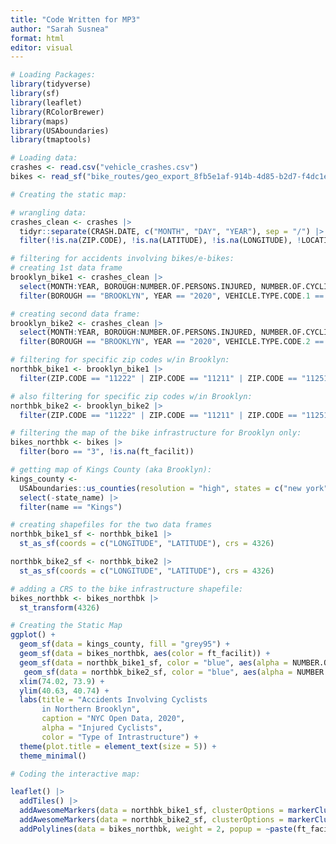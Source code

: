 ```yaml
---
title: "Code Written for MP3"
author: "Sarah Susnea"
format: html
editor: visual
---
```


```r
# Loading Packages: 
library(tidyverse)
library(sf)
library(leaflet)
library(RColorBrewer)
library(maps)
library(USAboundaries)
library(tmaptools)
```

```r
# Loading data: 
crashes <- read.csv("vehicle_crashes.csv")
bikes <- read_sf("bike_routes/geo_export_8fb5e1af-914b-4d85-b2d7-f4dc1ece90d0.shp")
```

```r

# Creating the static map: 

# wrangling data: 
crashes_clean <- crashes |> 
  tidyr::separate(CRASH.DATE, c("MONTH", "DAY", "YEAR"), sep = "/") |> 
  filter(!is.na(ZIP.CODE), !is.na(LATITUDE), !is.na(LONGITUDE), !LOCATION == "(0.0, 0.0)")
```

```r
# filtering for accidents involving bikes/e-bikes: 
# creating 1st data frame
brooklyn_bike1 <- crashes_clean |>
  select(MONTH:YEAR, BOROUGH:NUMBER.OF.PERSONS.INJURED, NUMBER.OF.CYCLIST.INJURED, CONTRIBUTING.FACTOR.VEHICLE.1:CONTRIBUTING.FACTOR.VEHICLE.2, COLLISION_ID:VEHICLE.TYPE.CODE.2) |> 
  filter(BOROUGH == "BROOKLYN", YEAR == "2020", VEHICLE.TYPE.CODE.1 == "Bike" | VEHICLE.TYPE.CODE.1 == "E-Bike", !VEHICLE.TYPE.CODE.2 == "")
```

```r
# creating second data frame: 
brooklyn_bike2 <- crashes_clean |>
  select(MONTH:YEAR, BOROUGH:NUMBER.OF.PERSONS.INJURED, NUMBER.OF.CYCLIST.INJURED, CONTRIBUTING.FACTOR.VEHICLE.1:CONTRIBUTING.FACTOR.VEHICLE.2, COLLISION_ID:VEHICLE.TYPE.CODE.2) |> 
  filter(BOROUGH == "BROOKLYN", YEAR == "2020", VEHICLE.TYPE.CODE.2 == "Bike" | VEHICLE.TYPE.CODE.2 == "E-Bike")
```

```r
# filtering for specific zip codes w/in Brooklyn: 
northbk_bike1 <- brooklyn_bike1 |> 
  filter(ZIP.CODE == "11222" | ZIP.CODE == "11211" | ZIP.CODE == "11251" | ZIP.CODE == "11201" | ZIP.CODE == "11205" | ZIP.CODE == "11217" | ZIP.CODE == "11231" | ZIP.CODE == "11231" | ZIP.CODE == "11215" | ZIP.CODE == "11226" | ZIP.CODE == "11226" | ZIP.CODE == "11225" | ZIP.CODE == "11213" | ZIP.CODE == "11233" | ZIP.CODE == "11221" | ZIP.CODE == "11237" | ZIP.CODE == "11206" | ZIP.CODE == "11216" | ZIP.CODE == "11238")

# also filtering for specific zip codes w/in Brooklyn: 
northbk_bike2 <- brooklyn_bike2 |> 
  filter(ZIP.CODE == "11222" | ZIP.CODE == "11211" | ZIP.CODE == "11251" | ZIP.CODE == "11201" | ZIP.CODE == "11205" | ZIP.CODE == "11217" | ZIP.CODE == "11231" | ZIP.CODE == "11231" | ZIP.CODE == "11215" | ZIP.CODE == "11226" | ZIP.CODE == "11226" | ZIP.CODE == "11225" | ZIP.CODE == "11213" | ZIP.CODE == "11233" | ZIP.CODE == "11221" | ZIP.CODE == "11237" | ZIP.CODE == "11206" | ZIP.CODE == "11216" | ZIP.CODE == "11238")
```

```r
# filtering the map of the bike infrastructure for Brooklyn only: 
bikes_northbk <- bikes |> 
  filter(boro == "3", !is.na(ft_facilit))

# getting map of Kings County (aka Brooklyn): 
kings_county <- 
  USAboundaries::us_counties(resolution = "high", states = c("new york")) |> 
  select(-state_name) |> 
  filter(name == "Kings")
```

```r
# creating shapefiles for the two data frames 
northbk_bike1_sf <- northbk_bike1 |> 
  st_as_sf(coords = c("LONGITUDE", "LATITUDE"), crs = 4326)

northbk_bike2_sf <- northbk_bike2 |> 
  st_as_sf(coords = c("LONGITUDE", "LATITUDE"), crs = 4326)

# adding a CRS to the bike infrastructure shapefile: 
bikes_northbk <- bikes_northbk |> 
  st_transform(4326)
```

```r
# Creating the Static Map
ggplot() +  
  geom_sf(data = kings_county, fill = "grey95") +
  geom_sf(data = bikes_northbk, aes(color = ft_facilit)) +
  geom_sf(data = northbk_bike1_sf, color = "blue", aes(alpha = NUMBER.OF.CYCLIST.INJURED)) +
   geom_sf(data = northbk_bike2_sf, color = "blue", aes(alpha = NUMBER.OF.CYCLIST.INJURED)) +
  xlim(74.02, 73.9) + 
  ylim(40.63, 40.74) +
  labs(title = "Accidents Involving Cyclists
       in Northern Brooklyn",
       caption = "NYC Open Data, 2020",
       alpha = "Injured Cyclists",
       color = "Type of Intrastructure") +
  theme(plot.title = element_text(size = 5)) +
  theme_minimal() 
```

```r
# Coding the interactive map: 

leaflet() |> 
  addTiles() |> 
  addAwesomeMarkers(data = northbk_bike1_sf, clusterOptions = markerClusterOptions(), popup = ~paste(VEHICLE.TYPE.CODE.1, VEHICLE.TYPE.CODE.2, sep = ", ")) |> 
  addAwesomeMarkers(data = northbk_bike2_sf, clusterOptions = markerClusterOptions(), popup = ~paste(VEHICLE.TYPE.CODE.1, VEHICLE.TYPE.CODE.2, sep = ", ")) |> 
  addPolylines(data = bikes_northbk, weight = 2, popup = ~paste(ft_facilit)) 
```